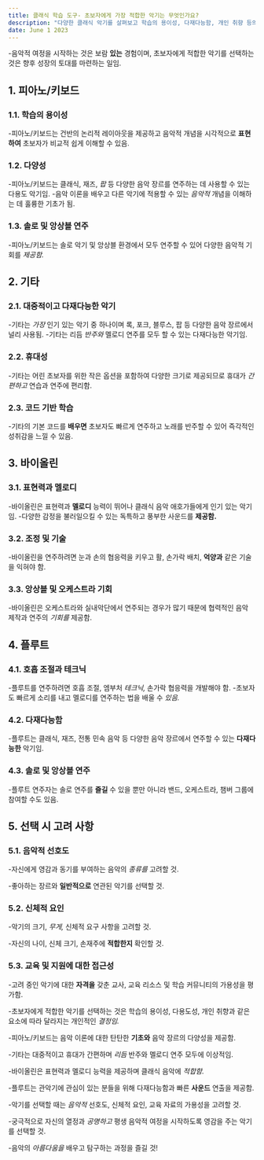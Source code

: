 ```yaml
---
title: 클래식 학습 도구- 초보자에게 가장 적합한 악기는 무엇인가요?
description: "다양한 클래식 악기를 살펴보고 학습의 용이성, 다재다능함, 개인 취향 등의 요소를 기준으로 초보자에게 가장 적합한 악기에 대한 인사이트를 제공합니다."
date: June 1 2023
---
```

-음악적 여정을 시작하는 것은 보람 **있는** 경험이며, 초보자에게 적합한 악기를 선택하는 것은 향후 성장의 토대를 마련하는 일임. 





## 1. 피아노/키보드
### 1.1. 학습의 용이성

-피아노/키보드는 건반의 논리적 레이아웃을 제공하고 음악적 개념을 시각적으로 **표현하여** 초보자가 비교적 쉽게 이해할 수 있음.
### 1.2. 다양성

-피아노/키보드는 클래식, 재즈, _팝_ 등 다양한 음악 장르를 연주하는 데 사용할 수 있는 다용도 악기임.
-음악 이론을 배우고 다른 악기에 적용할 수 있는 _음악적_ 개념을 이해하는 데 훌륭한 기초가 됨.
### 1.3. 솔로 및 앙상블 연주

-피아노/키보드는 솔로 악기 및 앙상블 환경에서 모두 연주할 수 있어 다양한 음악적 기회를 _제공함._
## 2. 기타
### 2.1. 대중적이고 다재다능한 악기

-기타는 _가장_ 인기 있는 악기 중 하나이며 록, 포크, 블루스, 팝 등 다양한 음악 장르에서 널리 사용됨.
-기타는 리듬 _반주와_ 멜로디 연주를 모두 할 수 있는 다재다능한 악기임.
### 2.2. 휴대성

-기타는 어린 초보자를 위한 작은 옵션을 포함하여 다양한 크기로 제공되므로 휴대가 _간편하고_ 연습과 연주에 편리함.
### 2.3. 코드 기반 학습

-기타의 기본 코드를 **배우면** 초보자도 빠르게 연주하고 노래를 반주할 수 있어 즉각적인 성취감을 느낄 수 있음.
## 3. 바이올린
### 3.1. 표현력과 멜로디

-바이올린은 표현력과 **멜로디** 능력이 뛰어나 클래식 음악 애호가들에게 인기 있는 악기임.
-다양한 감정을 불러일으킬 수 있는 독특하고 풍부한 사운드를 **제공함.**
### 3.2. 조정 및 기술

-바이올린을 연주하려면 눈과 손의 협응력을 키우고 활, 손가락 배치, **억양과** 같은 기술을 익혀야 함.
### 3.3. 앙상블 및 오케스트라 기회

-바이올린은 오케스트라와 실내악단에서 연주되는 경우가 많기 때문에 협력적인 음악 제작과 연주의 _기회를_ 제공함.
## 4. 플루트
### 4.1. 호흡 조절과 테크닉

-플루트를 연주하려면 호흡 조절, 엠부처 _테크닉,_ 손가락 협응력을 개발해야 함.
-초보자도 빠르게 소리를 내고 멜로디를 연주하는 법을 배울 수 _있음._
### 4.2. 다재다능함

-플루트는 클래식, 재즈, 전통 민속 음악 등 다양한 음악 장르에서 연주할 수 있는 **다재다능한** 악기임.
### 4.3. 솔로 및 앙상블 연주

-플루트 연주자는 솔로 연주를 **즐길** 수 있을 뿐만 아니라 밴드, 오케스트라, 챔버 그룹에 참여할 수도 있음.
## 5. 선택 시 고려 사항
### 5.1. 음악적 선호도

-자신에게 영감과 동기를 부여하는 음악의 _종류를_ 고려할 것. 



-좋아하는 장르와 **일반적으로** 연관된 악기를 선택할 것.
### 5.2. 신체적 요인

-악기의 크기, _무게,_ 신체적 요구 사항을 고려할 것. 



-자신의 나이, 신체 크기, 손재주에 **적합한지** 확인할 것.
### 5.3. 교육 및 지원에 대한 접근성

-고려 중인 악기에 대한 **자격을** 갖춘 교사, 교육 리소스 및 학습 커뮤니티의 가용성을 평가함.

-초보자에게 적합한 악기를 선택하는 것은 학습의 용이성, 다용도성, 개인 취향과 같은 요소에 따라 달라지는 개인적인 _결정임._ 

-피아노/키보드는 음악 이론에 대한 탄탄한 **기초와** 음악 장르의 다양성을 제공함. 



-기타는 대중적이고 휴대가 간편하며 _리듬_ 반주와 멜로디 연주 모두에 이상적임. 



-바이올린은 표현력과 멜로디 능력을 제공하며 클래식 음악에 _적합함._ 

-플루트는 관악기에 관심이 있는 분들을 위해 다재다능함과 빠른 **사운드** 연출을 제공함. 



-악기를 선택할 때는 _음악적_ 선호도, 신체적 요인, 교육 자료의 가용성을 고려할 것. 



-궁극적으로 자신의 열정과 _공명하고_ 평생 음악적 여정을 시작하도록 영감을 주는 악기를 선택할 것. 



-음악의 _아름다움을_ 배우고 탐구하는 과정을 즐길 것!